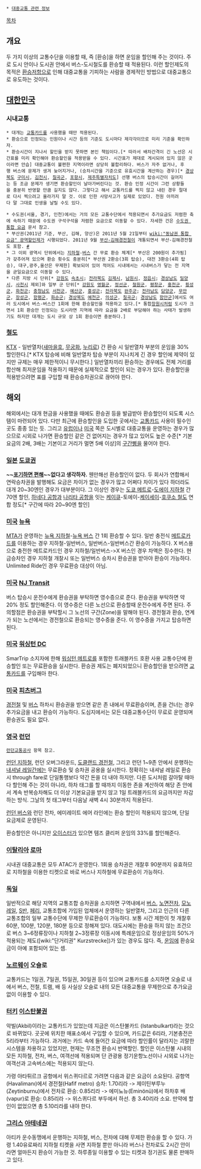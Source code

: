  * [[대중교통 관련 정보]]

[[목차]]
== 개요 ==
두 가지 이상의 교통수단을 이용할 때, 즉 [환승]을 하면 운임을 할인해 주는 것이다. 주로 도시 안이나 도시권 안에서 버스-도시철도를 환승할 때 적용된다. 이런 할인제도의 목적은 [[환승저항]]으로 인해 대중교통을 기피하는 사람을 경제적인 방법으로 대중교통으로 유도하는 것이다.

== [[대한민국]] ==
=== 시내교통 ===
 * 대개는 [[교통카드]]를 사용했을 때만 적용된다.
 * 환승으로 인정되는 인원이나 시간 등의 기준도 도시마다 제각각이므로 미리 기준을 확인하자.
 * 환승시간이 지나서 할인을 받지 못하면 본인 책임이다.[* 따라서 배차간격이 긴 노선은 시간표를 미리 확인해야 환승할인을 적용받을 수 있다. 시간표가 제대로 게시되어 있지 않은 곳이라면 안습] 대중교통이 불편한 지역이라면 상당히 불합리하다. 버스가 자주 없거나, 후행 버스에 문제가 생겨 늦어지거나, (승차시간을 기준으로 유효시간을 계산하는 경우)[* [[경상북도]] [[구미시]], [[김천시]], [[칠곡군]], [[포항시]], [[제주특별자치도]]] 선행 버스의 탑승시간이 길어지는 등 조금 문제가 생기면 환승할인이 날아가버린다는 것. 환승 인정 시간이 그런 상황들을 충분히 반영할 만큼 길지도 않다. 그렇다고 해서 교통카드를 찍지 않고 내린 경우 절대로 다시 찍으려고 올라가지 말 것. 이로 인한 사망사고가 실제로 있었다. 천원 아끼려다 말 그대로 인생을 날릴 수도 있다.

 * 수도권(서울, 경기, 인천)에서는 거의 모든 교통수단에서 적용되면서 추가요금도 저렴한 축에 속하기 때문에 수도권 구석구석을 저렴한 요금으로 이동할 수 있다. 자세한 건은 [[수도권 통합 요금]] 문서 참고.
 * 부산권(2011년 기준, 부산, 김해, 양산)은 2011년 5월 21일부터 [[wiki:"동남권 통합 요금" 광역할인제]]가 시행되었다. 2011년 9월 [[부산-김해경전철]]이 개통되면서 부산-김해경전철도 포함. [http://gall.dcinside.com/list.php?id=bus&no=113722 #]
 * 그 이외 광역시 단위에서는 [[지하철]]-[[버스]] 간 무료 환승 체계[* 부산은 200원이 추가됨]가 갖추어져 있으며 환승 횟수도 충분히[* 부산권 2환승(3회 탑승), 대전 3환승(4회 탑승), 대구,광주,울산은 무제한] 확보되어 있어 적어도 시내에서는 시내버스가 닿는 전 지역을 균일요금으로 이동할 수 있다. 
 * 다른 지방 시 단위[* [[강원도]] [[속초시]]; [[전라북도]] [[김제시]], [[남원시]], [[정읍시]]; [[경상남도]] [[밀양시]], [[사천시]] 제외]와 일부 군 단위[* [[강원도]] [[영월군]], [[정선군]], [[철원군]], [[평창군]], [[홍천군]], [[횡성군]], [[화천군]]; [[충청남도]] [[서천군]], [[예산군]], [[홍성군]]; [[전라북도]] [[완주군]]; [[전라남도]] [[담양군]], [[무안군]], [[장성군]], [[함평군]], [[화순군]]; [[경상북도]] [[예천군]], [[의성군]], [[칠곡군]]; [[경상남도]] [[함안군]]]에서도 여러 도시에서 버스-버스간 1회에 한해 환승할인을 적용하고 있다.[* 통합[[창원]]시처럼 도시가 크면서 1회 환승만 인정되는 도시라면 지역에 따라 요금을 2배로 부담해야 하는 사태가 발생하기도 하지만 대개는 도시 규모 상 1회 환승이면 충분하다.]
 
=== [[철도]] ===
[[KTX]] - 일반열차([[새마을호]], [[무궁화]], [[누리로]]) 간 환승 시 일반열차 부분의 운임을 30% 할인한다.[* KTX 탑승에 비해 일반열차 탑승 부분이 지나치게 긴 경우 할인에 제약이 있지만 규제는 매우 제한적이니 무시한다.] 일반열차끼리 환승하는 경우에도 전체 거리를 합산해 최저운임을 적용하기 때문에 실제적으로 할인이 되는 경우가 있다. 환승할인을 적용받으려면 표를 구입할 때 환승승차권으로 끊어야 한다.

== 해외 ==
해외에서는 대개 현금을 사용했을 때에도 환승권 등을 발급받아 환승할인이 되도록 시스템이 마련되어 있다. 다만 최근에 환승할인을 도입한 곳에서는 [[교통카드]] 사용이 필수인 곳도 종종 있는 듯. 그리고 [[유럽]]이나 [[미국]] 쪽은 도시별로 대중교통을 운영하는 경우가 많으므로 시외로 나가면 환승할인 같은 건 없어지는 경우가 많고 있어도 높은 수준[* 기본요금의 2배, 3배는 기본이고 거리가 멀면 5배 이상]의 [[구간삥]]을 물어야 한다.

=== [[일본]] [[도쿄]]권 ===
'''~~[[포기하면 편해]]~~없다고 생각하자.''' 웬만해선 환승할인이 없다. 두 회사가 연합해서 연락승차권을 발행해도 요금은 차이가 없는 경우가 많고 어쩌다 차이가 있다 하더라도 대개 20~30엔인 경우가 대부분이다. 그 이상인 경우는 [[도쿄 메트로]]-[[도에이 지하철]] 간 70엔 할인, [[하네다 공항]]과 [[나리타 공항]]을 잇는 [[케이큐]]-토에이-[[케이세이]]-[[호쿠소 철도]] 연합 정도[* 구간에 따라 20~90엔 할인]

=== [[미국]] [[뉴욕]] ===
[[MTA]]가 운영하는 [[뉴욕 지하철]]-[[뉴욕 버스]] 간 1회 환승할 수 있다.
일반 충전식 [[메트로카드]]를 이용하는 경우 지하철-일반버스, 일반버스-일반버스간 환승이 가능하다. X 버스용으로 충전한 메트로카드인 경우 지하철/일반버스->X 버스인 경우 차액은 징수한다. 현금승차인 경우 지하철 개찰시 또는 일반버스 승차시 환승권을 받아야 환승이 가능하다. Unlimited Ride인 경우 무료환승 대상이 아님.

=== [[미국]] [[NJ Transit]] ===
버스 탑승시 운전수에게 환승권을 부탁하면 영수증으로 준다. 환승권을 부탁하면 약 20% 정도 할인해준다. 이 영수증은 다른 노선으로 환승할때 운전수에게 주면 된다. 주의할점은 환승권을 부탁할시 그 노선의 구간(Zone)을 말해야 된다. 경전철과 환승, 연계가 되는 노선에서는 경전철으로 환승되는 영수증을 준다. 이 영수증을 가지고 탑승하면 된다. 

=== [[미국]] [[워싱턴 DC]] ===
SmarTrip 소지자에 한해 [[워싱턴 메트로]]를 포함한 트래블카드 호환 사용 교통수단에 환승할인 또는 무료환승을 실시한다. 환승권 제도는 폐지되었으니 환승할인을 받으려면 [[교통카드]]를 구입해아 한다.

=== [[미국]] [[피츠버그]] ===
[[경전철]] 및 [[버스]] 하차시 환승권을 받으면 같은 존 내에서 무료환승이며, 존을 건너는 경우 추가요금을 내고 환승이 가능하다. 도심지에서는 모든 대중교통수단이 무료로 운영되며 환승권도 필요 없다.

=== [[영국]] [[런던]] ===
 [[런던교통공사]] 항목 참고.

[[런던 지하철]], 런던 오버그라운드, [[도클랜드 경전철]], 그리고 런던 1~9존 안에서 운행하는 [[내셔널 레일]]간에는 무료환승 및 승차권 공용을 실시한다. 정확히는 내셔널 레일로 환승시 through fare로 단일통행보다 약간 돈을 더 내야 하지만. 다른 도시처럼 갈아탈 때마다 할인해 주는 것이 아니라, 하차 태그를 할 때까지 이동한 존을 계산하여 해당 존 안에서 계속 반복승차해도 더 이상 기본요금을 받지 않고 1일 트래블카드의 요금까지만 차감하는 방식. 그날의 첫 태그부터 다음날 새벽 4시 30분까지 적용된다.

[[런던 버스]]와 런던 전차, 에미레이트 에어 라인에는 환승 할인이 적용되지 않으며, 단일 요금제로 운영된다.

환승할인은 아니지만 [[오이스터]]가 있으면 템즈 클리퍼 운임의 33%를 할인해준다.

=== [[이탈리아]] [[로마]] ===
시내권 대중교통은 모두 ATAC가 운영한다. 1회용 승차권은 개찰후 90분까지 유효하므로 지하철을 이용한 티켓으로 바로 버스나 지하철에 무료환승이 가능하다.

=== [[독일]] ===
일반적으로 해당 지역의 교통조합 승차권을 소지하면 구역내에서 [[버스]], [[노면전차]], [[모노레일]], [[S반]], [[페리]], 교통조합에 가입된 업체에서 운영하는 일반열차, 그리고 인근의 다른 교통조합의 일부 교통수단에 무제한 무료환승이 가능하다. 보통 시간 제한이 첫 개찰후 60분, 100분, 120분, 180분 등으로 정해져 있다. 대도시에는 환승을 하지 않는 조건으로 버스 3~6정류장이나 지하철 2~3정류장 이동시에 특례운임으로 정상운임의 50%가 적용되는 제도([wiki:"단거리권" Kurzstrecke])가 있는 경우도 많다. 즉, [[운임]]에 환승요금이 아예 포함되어 있는 셈.

=== [[노르웨이]] 오슬로 ===
교통카드는 1일권, 7일권, 15일권, 30일권 등이 있으며 교통카드를 소지하면 오슬로 내에서 버스, 전철, 트램, 배 등 사실상 오슬로 내의 모든 대중교통을 무제한으로 추가요금 없이 이용할 수 있다.

=== [[터키]] [[이스탄불]]권 ===
악빌(Akbil)이라는 교통카드가 있었는데 지금은 이스탄불카드 (Istanbulkart)라는 것으로 바뀌었다. 곳곳에 위치한 매표소에서 구입할 수 있으며, 카드값은 6리라, 기본충전은 5리라부터 가능하다. 과거에는 카드 속에 들어간 요금에 따라 할인률이 달라지는 괴랄한 시스템을 차용하고 있었지만, 현재는 무조껀 환승시 반액할인. 할인은 이스탄불 시내의 모든 지하철, 전차, 버스, 여객선에 적용되며 단 관광용 정기운항노선이나 시외로 나가는 여객선과 고속버스에는 적용되지 않는다.

가령 아타튀르크 공항에서 위스퀴다르로 가려면 다음과 같은 요금이 소요된다.
공항역(Havalimanı)에서 경전철(Hafif metro) 승차: 1.70리라 -> 제이틴부루누(Zeytinburnu)에서 전차로 환승: 0.85리라 -> 에미뇨뉴(Eminönü)에서 하차후 배(vapur)로 환승: 0.85리라 -> 위스퀴다르 부두에서 하선. 총 3.40리라 소요. 만약에 할인이 없었으면 총 5.10리라를 내야 한다.

=== [[그리스]] [[아테네]]권 ===
아티카 운수동맹에서 운행하는 지하철, 버스, 전차에 대해 무제한 환승을 할 수 있다. 가령 1.40유로짜리 지하철 티켓을 사면 지하철 뿐만 아니라 버스나 전차로도 2시간 안이라면 얼마든지 환승이 가능한 것. 하루종일 이용할 수 있는 티켓과 정기권도 물론 판매하고 있다.


